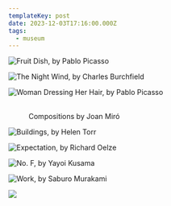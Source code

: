 ```yaml
---
templateKey: post
date: 2023-12-03T17:16:00.000Z
tags:
  - museum
---
```

![](../../assets/art/20231203-fruit-dish.jpg "Fruit Dish, by Pablo Picasso")

![](../../assets/art/20231203-the-night-wind.jpg "The Night Wind, by Charles Burchfield")

![](../../assets/art/20231203-woman-dressing-her-hair.jpg "Woman Dressing Her Hair, by Pablo Picasso")

<figure>
  <div className="grid md:grid-cols-2 gap-4">
    <img src="../../assets/art/20231203-miro-1.jpg" alt="" />
    <img src="../../assets/art/20231203-miro-2.jpg" alt="" />
  </div>
  <figcaption>Compositions by Joan Miró</figcaption>
</figure>

![](../../assets/art/20231203-buildings.jpg "Buildings, by Helen Torr")

![](../../assets/art/20231203-expectation.jpg "Expectation, by Richard Oelze")

![](../../assets/art/20231203-no-f.jpg "No. F, by Yayoi Kusama")

![](../../assets/art/20231203-work.jpg "Work, by Saburo Murakami")

![](../../assets/art/20231203-IMG_8319.jpg)
